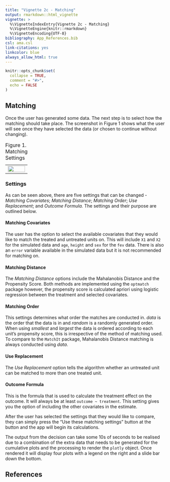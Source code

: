 ```yaml
---
title: "Vignette 2c - Matching"
output: rmarkdown::html_vignette
vignette: >
  %\VignetteIndexEntry{Vignette 2c - Matching}
  %\VignetteEngine{knitr::rmarkdown}
  %\VignetteEncoding{UTF-8}
bibliography: App_References.bib
csl: ama.csl
link-citations: yes
linkcolor: blue
always_allow_html: true
---
```


```r
knitr::opts_chunk$set(
  collapse = TRUE,
  comment = "#>",
  echo = FALSE
)
```

```{=html}
<script src="https://kit.fontawesome.com/e10eea7053.js" crossorigin="anonymous"></script>
```
## Matching

Once the user has generated some data. The next step is to select how the matching should take place. The screenshot in Figure 1 shows what the user will see once they have selected the data (or chosen to continue without changing).

```{=html}
<table style="border: none;">
  <caption style="text-align:left; caption-side:top;"> Figure 1. Matching Settings</caption>
  <tr>
  	  <td style="text-align:center"><img src="../man/figures/App_match.png" border=0 width="100%"> </img></td>
  </tr>
</table>
```
### Settings

As can be seen above, there are five settings that can be changed - *Matching Covariates*; *Matching Distance*; *Matching Order*; *Use Replacement*; and *Outcome Formula.* The settings and their purpose are outlined below.

#### Matching Covariates

The user has the option to select the available covariates that they would like to match the treated and untreated units on. This will include `X1` and `X2` for the simulated data and `age`, `height` and `sex` for the `fev` data. There is also an `error` variable available in the simulated data but it is not recommended for matching on.

#### Matching Distance

The *Matching Distance* options include the Mahalanobis Distance and the Propensity Score. Both methods are implemented using the `optmatch` package however, the propensity score is calculated apriori using logistic regression between the treatment and selected covariates.

#### Matching Order

This settings determines what order the matches are conducted in. *data* is the order that the data is in and *random* is a randomly generated order. When using *smallest* and *largest* the data is ordered according to each unit's propensity score, this is irrespective of the method of matching used. To compare to the `MatchIt` package, Mahalanobis Distance matching is always conducted using *data*.

#### Use Replacement

The *Use Replacement* option tells the algorithm whether an untreated unit can be matched to more than one treated unit.

#### Outcome Formula

This is the formula that is used to calculate the treatment effect on the outcome. It will always be at least `outcome ~ treatment`. This setting gives you the option of including the other covariates in the estimate.

After the user has selected the settings that they would like to compare, they can simply press the "Use these matching settings" button at the button and the app will begin its calculations.

The output from the decision can take some 10s of seconds to be realised due to a combination of the extra data that needs to be generated for the cumulative plots and the processing to render the `plotly` object. Once rendered it will display four plots with a legend on the right and a slide bar down the bottom.

## References
